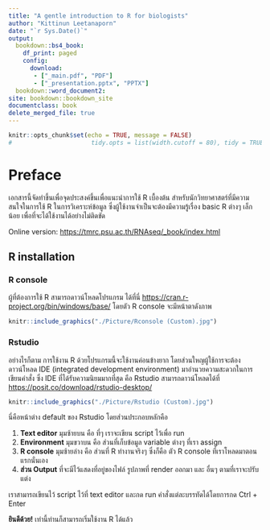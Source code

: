 ```yaml
---
title: "A gentle introduction to R for biologists"
author: "Kittinun Leetanaporn"
date: "`r Sys.Date()`"
output: 
  bookdown::bs4_book:
    df_print: paged
    config:
      download: 
       - ["_main.pdf", "PDF"]
       - ["_presentation.pptx", "PPTX"]
  bookdown::word_document2:
site: bookdown::bookdown_site
documentclass: book
delete_merged_file: true
---
```


```r
knitr::opts_chunk$set(echo = TRUE, message = FALSE)
#                      tidy.opts = list(width.cutoff = 80), tidy = TRUE)
```

# **Preface**  {.unnumbered}

เอกสารนี้จัดทำขึ้นเพื่อจุดประสงค์ขึ้นเพื่อแนะนำการใช้ R เบื้องต้น สำหรับนักวิทยาศาสตร์ที่มีความสนใจในการใช้ R ในการวิเคราะห์ข้อมูล ซึ่งผู้ใช้งานจำเป็นจะต้องมีความรู้เรื่อง basic R ต่างๆ เล็กน้อย เพื่อที่จะได้ใช้งานได้อย่างไม่ติดขัด

Online version: <https://tmrc.psu.ac.th/RNAseq/_book/index.html>

## R installation {.unnumbered}

### R console {.unnumbered}

ผู้ที่ต้องการใช้ R สามารถดาวน์โหลดโปรแกรม ได้ที่นี่ <https://cran.r-project.org/bin/windows/base/> โดยตัว R console จะมีหน้าตาดังภาพ

```r
knitr::include_graphics("./Picture/Rconsole (Custom).jpg")
```

### Rstudio {.unnumbered}

อย่างไรก็ตาม การใช้งาน R ด้วยโปรแกรมนี้จะใช้งานค่อนข้างยาก โดยส่วนใหญผู้ใช้การจะต้องดาวน์โหลด IDE (integrated development environment) มาอำนวยความสะดวกในการเขียนคำสั่ง ซึ่ง IDE ที่ได้รับความนิยมมากที่สุด คือ Rstudio สามารถดาวน์โหลดได้ที่ <https://posit.co/download/rstudio-desktop/>

```r
knitr::include_graphics("./Picture/Rstudio (Custom).jpg")
```

นี่คือหน้าต่าง default ของ Rstudio โดยส่วนประกอบหลักคือ

1.  **Text editor** มุมซ้ายบน คือ ที่ๆ เราจะเขียน script ไว้เพื่อ run
2.  **Environment** มุมขวาบน คือ ส่วนที่เก็บข้อมูล variable ต่างๆ ที่เรา assign
3.  **R console** มุมซ้ายล่าง คือ ส่วนที่ R ทำงานจริงๆ ซึ่งก็คือ ตัว R console ที่เราโหลดมาตอนแรกนั่นเอง
4.  **ส่วน Output** ที่จะมีไว้แสดงที่อยู่ของไฟล์ รูปภาพที่ render ออกมา และ อื่นๆ ตามที่เราจะปรับแต่ง

เราสามารถเขียนไว้ script ไว้ที่ text editor และกด run คำสั่งแต่ละบรรทัดได้โดยการกด Ctrl + Enter

**ยินดีด้วย!** เท่านี้ท่านก็สามารถเริ่มใช้งาน R ได้แล้ว
